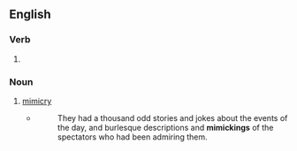 ==English==

===Verb===
{{head|en|verb form}}

# {{present participle of|en|mimic|nocat=1}}

===Noun===
{{en-noun}}

# [[mimicry]]
#* {{w|Washington Irving}}
#*: They had a thousand odd stories and jokes about the events of the day, and burlesque descriptions and '''mimickings''' of the spectators who had been admiring them.